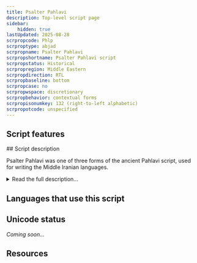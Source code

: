 ```yaml
---
title: Psalter Pahlavi
description: Top-level script page
sidebar:
    hidden: true
lastUpdated: 2025-08-28
scrpropcode: Phlp
scrproptype: abjad
scrpropname: Psalter Pahlavi
scrpropshortname: Psalter Pahlavi script
scrpropstatus: Historical
scrpropregion: Middle Eastern
scrpropdirection: RTL
scrpropbaseline: bottom
scrpropcase: no
scrpropwspace: discretionary
scrpropbehavior: contextual forms
scrpropisonumkey: 132 (right-to-left alphabetic)
scrpropotcode: unspecified
---
```



## Script features

<ScriptInfo />
## Script description

Psalter Pahlavi was one of three forms of the ancient Pahlavi script, used for writing the Middle Iranian languages.

<details>
<summary>Read the full description...</summary>Psalter Pahlavi has so far only been attested in two sources, a 7th century manuscript of the Psalms of David (hence its name) and an inscription on a bronze cross found at Herat (in present-day Afghanistan). The lack of surviving material in this form of the script has left a number of gaps in modern-day scholars' understanding of Psalter Pahlavi writing.

Pahlavi writing was used from the 2nd century BC until the 7th century AD. It was derived from the form of the Aramaic script used in the Achaemenid (Persian) empire, modified to accommodate the larger consonantal inventory of the Middle Iranian languages. It was written from right to left, and words were separated by a dot. The script has proved difficult for modern-day paleographers to decipher due to confusion between some similar-looking signs, for example _w_, _n_, and _r_, and due to some signs representing multiple sounds. Only consonants were written.

A well-documented characteristic of Pahlavi writing was the use of _heterograms_ (also called _word masks_ or _Aramaeograms_). These were words which were written in the Aramaic language but pronounced as the appropriate Iranian-language word. For example the word ' son' was written using the letters BRḪ, after the Aramaic word for son, _breh_ but pronounced as the Middle Iranian word _pus_.

The Psalter Pahlavi script was written from right to left, using 18 letters. These exhibited fully-developed joining behaviour; some letters could join on the left or the right and others could join on the right only. Script-specific numbers were used for the numbers 1, 2, 3, 4, 10, 20, and 100. Other numbers were made by adding these together so that 130 was written using the symbols for 100, 'and' _waw_, 20, and 10. Numbers below 100 did not use the 'and' _waw_ symbol. Numbers as well as letters were cursive, and could join both to other numbers and - in the case where _waw_ was used - to letters.

Four punctuation marks were used in Psalter Pahlavi, apparently to indicate semantic breaks. One of these was used at the beginning and the end of a text and at various points within it, but its exact purpose is unclear. Two were combining marks, one above and one below. The fourth was a full stop.
</details>

## Languages that use this script

<WsList script='Phlp' wsMax='5' />

## Unicode status

_Coming soon..._

## Resources

<ScriptResources detailSummary='seemore' />

